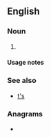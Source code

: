 {{also|ts|Ts|TS|t's|ts.|ṯs}}
==English==

===Noun===
{{head|en|noun plural form}}

# {{plural of|T|lang=en}}

====Usage notes====
{{U:en:plurals of letters}}

===See also===
* [[t's]]

===Anagrams===
* {{anagrams|en|-st|S&T|S.T.|ST|St|St.|s**t|s.t.|st}}